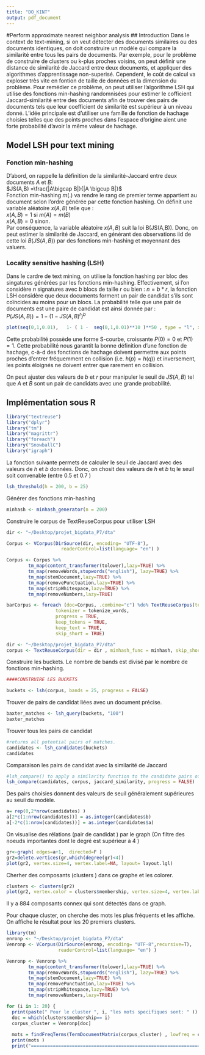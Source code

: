 ```yaml
---
title: "DO_KINT"
output: pdf_document
---
```


#Perform approximate nearest neighbor analysis
## Introduction
Dans le context de text-mining, si on veut détecter des documents similaires ou des documents identiques, on doit construire un modèle qui compare la similarité entre tous les pairs de documents. Par exemple, pour le problème de construire de clusters ou k-plus proches voisins, on peut définir une distance de similarité de Jaccard entre deux documents, et appliquer des algorithmes d'apprentissage non-superisé. Cependent, le coût de calcul va exploser très vite en fontion de taille de données et la dimension du problème. Pour remédier ce problème, on peut utiliser l'algorithme LSH qui utilise des fonctions min-hashing randomnisées pour estimer le cofficient Jaccard-similarité entre des documents afin de trouver des pairs de documents tels que leur coefficient de similarité est supérieur à un niveau donné. L'idée principale est d'utiliser une famille de fonction de hachage choisies telles que des points proches dans l'espace d'origine aient une forte probabilité d'avoir la même valeur de hachage.

## Model LSH pour text mining

### Fonction min-hashing

D'abord, on rappelle la définition de la similarité-Jaccard entre deux documents $A$ et $B$:  
$JS(A,B) =\frac{|A\bigcap B|}{|A \bigcup B|}$  
Fonction min-hashing $m(. )$ va rendre le rang de premier terme appartient au document selon l'ordre générée par cette fonction hashing. On définit une variable aléatoire $x(A,B)$ telle que :  
$x(A,B) = 1$ si $m(A) = m(B)$   
$x(A,B) =0$  sinon.   
Par conséquence, la variable aléatoire $x(A,B)$ suit la loi B(JS(A,B)). Donc, on peut estimer la similarité de Jaccard, en générant des observations iid de cette loi $B(JS(A,B))$ par des fonctions min-hashing et moyennant des valuers.  

### Locality sensitive hashing (LSH)
Dans le cardre de text mining, on utilise la fonction hashing par bloc des singatures générées par les fonctions min-hashing. Effectivement, si l'on considère $n$ signatures avec $b$ blocs de taille $r$ ou bien : $n= b*r$, la fonction LSH considère que deux documents forment un pair de candidat s'ils sont coïncides au moins pour un blocs. La probabilité telle que une pair de documents est une paire de candidat est ainsi donnée par :  
$P(JS(A,B)) = 1 - ( 1-JS(A,B)^{r} )^ b$  


```r
plot(seq(0,1,0.01),   1- ( 1 -  seq(0,1,0.01)**10 )**50 , type = "l", xlab = "JS(A,B)", ylab = "P(JS(A,B)) ", col="red" )

```

Cette  probabilité possède une forme S-courbe, croissante $P(0) = 0$ et $P(1) =1$. Cette probabilité nous garantit la bonne définition d'une fonction de hachage, c-à-d des fonctions de hachage doivent permettre aux points proches d'entrer fréquemment en collision (i.e. $h(p) = h(q)$) et inversement, les points éloignés ne doivent entrer que rarement en collision. 



On peut ajuster des valeurs de $b$ et $r$ pour manipuler le seuil de $JS(A,B)$ tel que $A$ et $B$ sont un pair de candidats avec une grande probabilité.

## Implémentation sous R 


```r
library("textreuse")
library("dplyr")
library("tm")
library("magrittr")
library("foreach")
library("SnowballC")
library("igraph")
```
La fonction suivante permets de calculer le seuil de Jaccard avec des valeurs de $h$ et $b$ données. 
Donc, on chosit des valeurs de $h$ et $b$ tq le seuil soit convenable (entre 0.5 et 0.7  )
```r
lsh_threshold(h = 200, b = 25)
```

Générer des fonctions min-hashing 

```r
minhash <- minhash_generator(n = 200)
```

Construire le corpus de TextReuseCorpus pour utiliser LSH

```r

dir <- "~/Desktop/projet_bigdata_P7/dta"

Corpus <- VCorpus(DirSource(dir, encoding= "UTF-8"), 
                    readerControl=list(language= "en") )   

Corpus <- Corpus %>%
        tm_map(content_transformer(tolower),lazy=TRUE) %>%
        tm_map(removeWords,stopwords("english"), lazy=TRUE) %>%
        tm_map(stemDocument,lazy=TRUE) %>% 
        tm_map(removePunctuation,lazy=TRUE) %>% 
        tm_map(stripWhitespace,lazy=TRUE) %>%
        tm_map(removeNumbers,lazy=TRUE)
```


```r

barCorpus <- foreach (doc=Corpus, .combine="c") %do% TextReuseCorpus(text=doc$content, 
                  tokenizer = tokenize_words,
                  progress = TRUE,
                  keep_tokens = TRUE,
                  keep_text = TRUE, 
                  skip_short = TRUE)

```


```r
dir <- "~/Desktop/projet_bigdata_P7/dta"
corpus <- TextReuseCorpus(dir = dir , minhash_func = minhash, skip_short = TRUE, n=10)
```

Construire les buckets. Le nombre de bands est divisé par le nombre de fonctions min-hashing.

```r
####CONSTRUIRE LES BUCKETS 

buckets <- lsh(corpus, bands = 25, progress = FALSE)
```



Trouver de pairs de candidat liées avec un document précise.
```r
baxter_matches <- lsh_query(buckets, "100")
baxter_matches
```


Trouver tous les pairs de candidat
```r
#returns all potential pairs of matches.
candidates <- lsh_candidates(buckets)
candidates
```



Comparaison les pairs de candidat avec la similarité de Jaccard
```r
#lsh_compare() to apply a similarity function to the candidate pairs of documents
lsh_compare(candidates, corpus, jaccard_similarity, progress = FALSE)
```

Des pairs choisies donnent des valeurs de seuil généralement supérieures au seuil du modèle.



```r
a= rep(0,2*nrow(candidates) )
a[2*c(1:nrow(candidates))] = as.integer(candidates$b)
a[-2*c(1:nrow(candidates))] = as.integer(candidates$a)
```


On visualise des rélations (pair de candidat ) par le graph (On filtre des noeuds importantes dont le degré est supérieur à $4$  )
```r
gr<-graph( edges=a+1,  directed=F ) 
gr2=delete.vertices(gr,which(degree(gr)<4))
plot(gr2, vertex.size=4, vertex.label=NA, layout= layout.lgl) 

```


Cherher des composants (clusters ) dans ce graphe et les colorer.

```r
clusters <- clusters(gr2)
plot(gr2, vertex.color = clusters$membership, vertex.size=4, vertex.label=NA, layout= layout.lgl)
```
Il y a $884$ composants connex qui sont détectés dans ce graph.

Pour chaque cluster, on cherche des mots les plus fréquents et les affiche. On affiche le résultat pour les $20$ premiers clusters.


```r
library(tm)
enronp <- "~/Desktop/projet_bigdata_P7/dta"
Venronp <- VCorpus(DirSource(enronp, encoding= "UTF-8",recursive=T),
                   readerControl=list(language= "en") ) 

Venronp <- Venronp %>%
        tm_map(content_transformer(tolower),lazy=TRUE) %>%
        tm_map(removeWords,stopwords("english"), lazy=TRUE) %>%
        tm_map(stemDocument,lazy=TRUE) %>% 
        tm_map(removePunctuation,lazy=TRUE) %>% 
        tm_map(stripWhitespace,lazy=TRUE) %>%
        tm_map(removeNumbers,lazy=TRUE)
```



```r
for (i in 1: 20) {
  print(paste(" Pour le cluster ", i, "les mots specifiques sont: " ))
  doc = which(clusters$membership== i)
  corpus_cluster = Venronp[doc]
  
  mots = findFreqTerms(TermDocumentMatrix(corpus_cluster) , lowfreq = clusters$csize[i]/2, highfreq = Inf)
  print(mots ) 
  print("==============================================================")}
```



